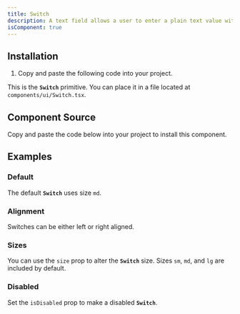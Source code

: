 ```yaml
---
title: Switch
description: A text field allows a user to enter a plain text value with a keyboard.
isComponent: true
---
```


## Installation

1. Copy and paste the following code into your project.

This is the **`Switch`** primitive. You can place it in a file located at `components/ui/Switch.tsx`.

## Component Source

Copy and paste the code below into your project to install this component.

<ComponentSource src="../../packages/ui/src/Switch.tsx" />

## Examples

### Default

The default **`Switch`** uses size `md`.

<ComponentExample name="Switch" story="default" />

### Alignment

Switches can be either left or right aligned.

<ComponentExample name="Switch" story="alignment" />

### Sizes

You can use the `size` prop to alter the **`Switch`** size. Sizes `sm`, `md`, and `lg` are included by default.

<ComponentExample name="Switch" story="sizes" />

### Disabled

Set the `isDisabled` prop to make a disabled **`Switch`**.

<ComponentExample name="Switch" story="disabled" />
